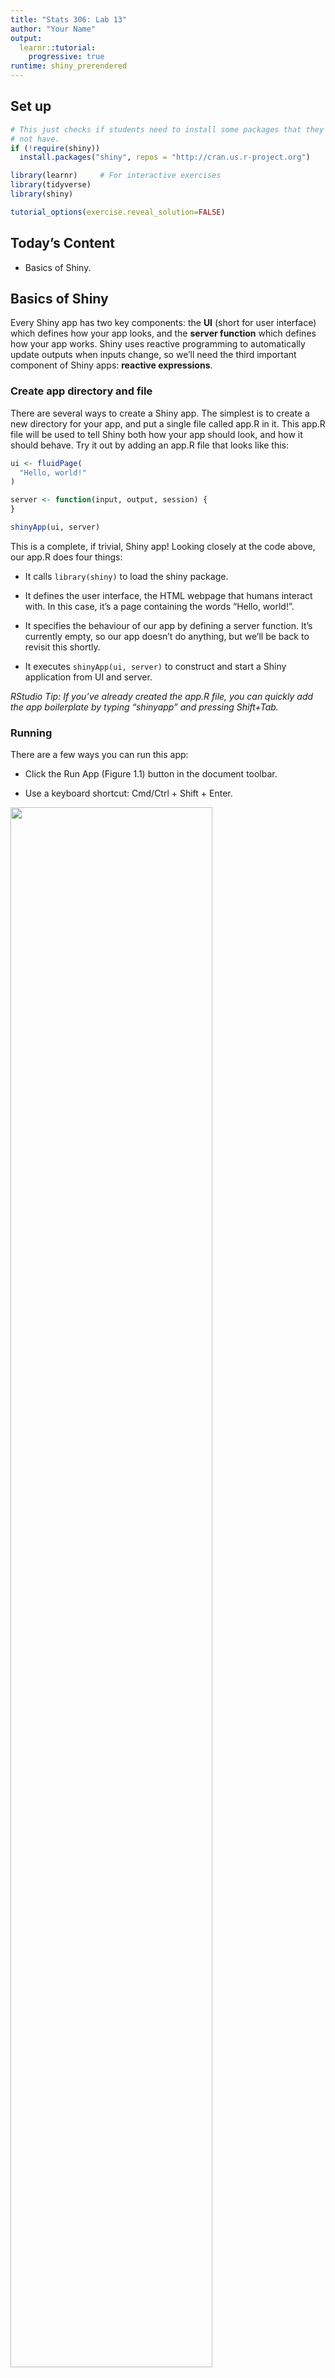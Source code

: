 ```yaml
---
title: "Stats 306: Lab 13"
author: "Your Name"
output: 
  learnr::tutorial:
    progressive: true
runtime: shiny_prerendered
---
```


## Set up

```r
# This just checks if students need to install some packages that they might 
# not have.
if (!require(shiny))
  install.packages("shiny", repos = "http://cran.us.r-project.org")
```

```r
library(learnr)     # For interactive exercises
library(tidyverse)
library(shiny)
```


```r
tutorial_options(exercise.reveal_solution=FALSE)
```


## Today's Content

- Basics of Shiny.

## Basics of Shiny

Every Shiny app has two key components: the **UI** (short for user interface) which defines how your app looks, and the **server function** which defines how your app works. Shiny uses reactive programming to automatically update outputs when inputs change, so we’ll need the third important component of Shiny apps: **reactive expressions**. 

### Create app directory and file

There are several ways to create a Shiny app. The simplest is to create a new directory for your app, and put a single file called app.R in it. This app.R file will be used to tell Shiny both how your app should look, and how it should behave. Try it out by adding an app.R file that looks like this:

```r
ui <- fluidPage(
  "Hello, world!"
)

server <- function(input, output, session) {
}

shinyApp(ui, server)
```
This is a complete, if trivial, Shiny app! Looking closely at the code above, our app.R does four things:

- It calls `library(shiny)` to load the shiny package.

- It defines the user interface, the HTML webpage that humans interact with. In this case, it’s a page containing the words “Hello, world!”.

- It specifies the behaviour of our app by defining a server function. It’s currently empty, so our app doesn’t do anything, but we’ll be back to revisit this shortly.

- It executes `shinyApp(ui, server)` to construct and start a Shiny application from UI and server.

*RStudio Tip: If you’ve already created the app.R file, you can quickly add the app boilerplate by typing “shinyapp” and pressing Shift+Tab.*

### Running

There are a few ways you can run this app:

- Click the Run App (Figure 1.1) button in the document toolbar.

- Use a keyboard shortcut: Cmd/Ctrl + Shift + Enter.

![](images/run-app.png){width=80%}

Pick one of these options, and check that you see the same app as in the following figure. Congratulations! You’ve made your first Shiny app.

![](images/hello-world.png){width=80%}

## Adding UI controls and behavior

### UI controls

Now we’re going to make a very simple app that shows you all the built-in data frames included in the datasets package.

Replace your ui with this code:

```r

ui <- fluidPage(
  selectInput("dataset", label = "Dataset", choices = ls("package:datasets")),
  verbatimTextOutput("summary"),
  tableOutput("table")
)

```

This example uses four new functions:

- `fluidPage()` is a **layout function** that sets up the basic visual structure of the page. 

- `selectInput()` is an **input control** that lets the user interact with the app by providing a value. In this case, it’s a select box with the label “Dataset” and lets you choose one of the built-in datasets that come with R. 

- `verbatimTextOutput()` and `tableOutput()` are **output controls** that tell Shiny where to put rendered output (we’ll get into the how in a moment). `verbatimTextOutput()` displays code and `tableOutput()` displays tables. 


Go ahead and run the app again. You’ll now see the following figure, a page containing a select box. We only see the input, not the two outputs, because we haven’t yet told Shiny how the input and outputs are related.


![](images/ui.png){width=80%}


### Adding behaviour

Next, we’ll bring the outputs to life by defining them in the server function. We’ll tell Shiny how to fill in the summary and table outputs in the sample app by providing the “recipes” for those outputs. Replace your empty server function with this:

```r

server <- function(input, output, session) {
  output$summary <- renderPrint({  # "summary" is the output ID we used for verbatimTextOutput() in ui control
    dataset <- get(input$dataset, "package:datasets") # retrieve dataset from the list package::datasets
    summary(dataset)  # Output the summary of the dataset
  })
  
  output$table <- renderTable({ # "table" is the output ID we used for tableOutput() in ui control
    dataset <- get(input$dataset, "package:datasets")
    dataset # Output the dataset
  })
}

```

- The left-hand side of the assignment operator (`<-`), `output$ID`, indicates that you’re providing the recipe for the Shiny output with that ID. 

- The right-hand side of the assignment uses a specific render function to wrap some code that you provide. Each `render{Type}` function is designed to produce a particular type of output (e.g. text, tables, and plots), and is often paired with a `{type}Output` function in UI control. For example, in this app, `renderPrint()` is paired with `verbatimTextOutput()` to display a statistical summary with fixed-width (verbatim) text, and `renderTable()` is paired with `tableOutput()` to show the input data in a table.


Run the app again and play around, watching what happens to the output when you change an input. The following figure shows what you should see when you open the app.

![](images/server.png){width=80%}

## Reactive Expressions

Even in this simple example, we have some code that’s duplicated: the following line is present in both outputs.

```r
dataset <- get(input$dataset, "package:datasets")
```

In traditional R scripting, we use two techniques to deal with duplicated code: either we capture the value using a variable, or capture the computation with a function. Unfortunately neither of these approaches work here, and we need a new mechanism: **reactive expressions**.

You create a reactive expression by wrapping a block of code in `reactive({...})` and assigning it to a variable, and you use a reactive expression by calling it like a function. But while it looks like you’re calling a function, a reactive expression has an important difference: it only runs the first time it is called and then it caches its result until it needs to be updated.

We can update our `server()` to use reactive expressions, as shown below. The app behaves identically, but works a little more efficiently because it only needs to retrieve the dataset once, not twice.

```r

server <- function(input, output, session) {
  # Create a reactive expression
  dataset <- reactive({
    get(input$dataset, "package:datasets")
  })

  output$summary <- renderPrint({
    # Use a reactive expression by calling it like a function
    summary(dataset())
  })
  
  output$table <- renderTable({
    dataset()
  })
}

```


## Basic UI - Inputs

As we saw in the previous chapter, you use functions like `sliderInput()`, `selectInput()`, `textInput()`, and `numericInput()` to insert input controls into your UI specification. Now we’ll discuss the common structure that underlies all input functions and give a quick overview of the inputs built into Shiny.

### Common Structure

All input functions have the same first argument: `inputId`. This is the identifier used to connect the front end with the back end: if your UI has an input with ID "name", the server function will access it with `input$name`.

The inputId has two constraints:

- It must be a simple string that contains only letters, numbers, and underscores (no spaces, dashes, periods, or other special characters allowed!). Name it like you would name a variable in R.

- It must be unique. If it’s not unique, you’ll have no way to refer to this control in your server function!

Most input functions have a second parameter called `label`. This is used to create a human-readable label for the control. The third parameter is typically `value`, which, where possible, lets you set the default value.

### Free text

Collect small amounts of text with `textInput()`, passwords with `passwordInput()`, and paragraphs of text with `textAreaInput()`.

```r

ui <- fluidPage(
  textInput("name", "What's your name?"),
  passwordInput("password", "What's your password?"),
  textAreaInput("story", "Tell me about yourself", rows = 3)
)

```

![](images/free-text.png){width=80%}

### Numeric Inputs

To collect numeric values, create a constrained text box with `numericInput()` or a slider with `sliderInput()`. If you supply a length-2 numeric vector for the default value of `sliderInput()`, you get a “range” slider with two ends.

```r

ui <- fluidPage(
  numericInput("num", "Number one", value = 0, min = 0, max = 100),
  sliderInput("num2", "Number two", value = 50, min = 0, max = 100),
  sliderInput("rng", "Range", value = c(10, 20), min = 0, max = 100)
)

```

![](images/numeric.png){width=80%}
Sliders are extremely customisable and there are many ways to tweak their appearance. See `?sliderInput` and [here](https://shiny.rstudio.com/articles/sliders.html).

### Dates

Collect a single day with `dateInput()` or a range of two days with `dateRangeInput()`. These provide a convenient calendar picker, and additional arguments like `datesdisabled` and `daysofweekdisabled` allow you to restrict the set of valid inputs.

```r
ui <- fluidPage(
  dateInput("dob", "When were you born?"),
  dateRangeInput("holiday", "When do you want to go on vacation next?")
)
```

![](images/date.png){width=80%}

### Limited Choices

There are two different approaches to allow the user to choose from a prespecified set of options: `selectInput()` and `radioButtons()`.

```r

animals <- c("dog", "cat", "mouse", "bird", "other", "I hate animals")

ui <- fluidPage(
  selectInput("state", "What's your favourite state?", state.name),
  radioButtons("animal", "What's your favourite animal?", animals)
)
```

![](images/limited-choices.png){width=80%}

Dropdowns created with `selectInput()` take up the same amount of space, regardless of the number of options, making them more suitable for longer options. You can also set `multiple = TRUE` to allow the user to select multiple elements.

```r
ui <- fluidPage(
  selectInput(
    "state", "What's your favourite state?", state.name,
    multiple = TRUE
  )
)
```

![](images/multi-select.png){width=80%}

There’s no way to select multiple values with radio buttons, but there’s an alternative that’s conceptually similar: `checkboxGroupInput()`.

```r
ui <- fluidPage(
  checkboxGroupInput("animal", "What animals do you like?", animals)
)
```

![](images/multi-radio.png){width=80%}

### File Uploads

Allow the user to upload a file with `fileInput()`:

```r

ui <- fluidPage(
  fileInput("upload", NULL)
)

```

![](images/upload.png){width=80%}


**Exercises:**

Carefully read the documentation for `sliderInput()` to figure out how to create a date slider, as shown below.

![](images/date-slider.png){width=80%}

```r
sliderInput(...)
```

```r
?sliderInput 
# Check how to set the range and default value for the slider.
```

```r
sliderInput(
  "dates",
  "When should we deliver?",
  min = as.Date("2019-08-09"),
  max = as.Date("2019-08-16"),
  value = as.Date("2019-08-10")
)
```


## Basic UI - Output

`output` is very similar to `input`: it’s also a list-like object named according to the output ID. The main difference is that you use it for sending output instead of receiving input. You always use the `output` object in concert with a `render` function, as in the following simple example:

```r
ui <- fluidPage(
  textOutput("greeting")
)

server <- function(input, output, session) {
  output$greeting <- renderText("Hello human!")
}
```

The render function does two things:

- It sets up a special reactive context that automatically tracks what inputs the output uses.

- It converts the output of your R code into HTML suitable for display on a web page.

- You’ll get an error if you forget the render function:

```r

server <- function(input, output, session) {
  output$greeting <- "Hello human"
}
shinyApp(ui, server)
#> Error: Unexpected character object for output$greeting
#> Did you forget to use a render function?
```


## Reactive Programming

An app is going to be pretty boring if it only has inputs or only has outputs. The real magic of Shiny happens when you have an app with both. Let’s look at a simple example:

```r
ui <- fluidPage(
  textInput("name", "What's your name?"),
  textOutput("greeting")
)

server <- function(input, output, session) {
  output$greeting <- renderText({
    paste0("Hello ", input$name, "!")
  })
}

```

 If you run the app, and type in the name box, you’ll see that the greeting updates automatically as you type:
 
![](images/connection-3.png){width=50%}
 
 This is the big idea in Shiny: you don’t need to tell an output when to update, because Shiny automatically figures it out for you. 
 
 
## Case Study - Simulations
 
Imagine I want to compare two simulated datasets with a plot and a hypothesis test. I’ve done a little experimentation and come up with the functions below: `freqpoly()` visualises the two distributions with frequency polygons, and `t_test()` uses a t-test to compare means and summarises the results with a string:


```r
freqpoly <- function(x1, x2, binwidth = 0.1, xlim = c(-3, 3)) {
  df <- data.frame(
    x = c(x1, x2),
    g = c(rep("x1", length(x1)), rep("x2", length(x2)))
  )

  ggplot(df, aes(x, colour = g)) +
    geom_freqpoly(binwidth = binwidth, size = 1) +
    coord_cartesian(xlim = xlim)
}


t_test <- function(x1, x2) {
  test <- t.test(x1, x2)
  
  # use sprintf() to format t.test() results compactly
  sprintf(
    "p value: %0.3f\n[%0.2f, %0.2f]",
    test$p.value, test$conf.int[1], test$conf.int[2]
  )
}

```

If I have some simulated data, I can use these functions to compare two variables:

```r
set.seed(1)
x1 <- rnorm(100, mean = 0, sd = 0.5)
x2 <- rnorm(200, mean = 0.15, sd = 0.9)

freqpoly(x1, x2)
cat(t_test(x1, x2))
#> p value: 0.005
#> [-0.39, -0.07]

```

I’d like to use these two tools to quickly explore a bunch of simulations. A Shiny app is a great way to do this because it lets you avoid tediously modifying and re-running R code. Below I wrap the pieces into a Shiny app where I can interactively tweak the inputs. Let's look at how to create the following Shiny app.

![](images/case-study-1.png){width=90%}

Let’s start with the **UI**. The first row has three columns for input controls (distribution 1, distribution 2, and plot controls). The second row has a wide column for the plot, and a narrow column for the hypothesis test.

```r
ui <- fluidPage(
  fluidRow(
    column(4, # 4 is the width of the column
      "Distribution 1",
      numericInput("n1", label = "n", value = 1000, min = 1),
      numericInput("mean1", label = "µ", value = 0, step = 0.1),
      numericInput("sd1", label = "σ", value = 0.5, min = 0.1, step = 0.1)
    ),
    column(4, 
      "Distribution 2",
      numericInput("n2", label = "n", value = 1000, min = 1),
      numericInput("mean2", label = "µ", value = 0, step = 0.1),
      numericInput("sd2", label = "σ", value = 0.5, min = 0.1, step = 0.1)
    ),
    column(4,
      "Frequency polygon",
      numericInput("binwidth", label = "Bin width", value = 0.1, step = 0.1),
      sliderInput("range", label = "range", value = c(-3, 3), min = -5, max = 5)
    )
  ),
  fluidRow(
    column(9, plotOutput("hist")),
    column(3, verbatimTextOutput("ttest"))
  )
)

```

- `fluidRow()` creates a row in the Shiny panel.

- `column()` clarifies what inputs are included in one column within a row.

- We use two types of outputs: `plotOutput()` and `verbatimTextOutput()`, to inlcude plot and text, respectively.


The server function combines calls to freqpoly() and t_test() functions after drawing from the specified distributions:

```r

server <- function(input, output, session) {
  output$hist <- renderPlot({
    x1 <- rnorm(input$n1, input$mean1, input$sd1)
    x2 <- rnorm(input$n2, input$mean2, input$sd2)
    freqpoly(x1, x2, binwidth = input$binwidth, xlim = input$range)
  }, res = 96)

  output$ttest <- renderText({
    x1 <- rnorm(input$n1, input$mean1, input$sd1)
    x2 <- rnorm(input$n2, input$mean2, input$sd2)
    
    t_test(x1, x2)
  })
}

```

You can run this example in `app-simulations.R`.


**Exercise**
We want to run simulations for two Poisson distributions. The inputs should be the parameters `lambda1` and `lambda2` for the two distributions, and the number of samples `n`. The output should be frequency polygons for the two samples (You can use the function `freqpoly()` defined before). Generate the app as shown in the following figure. 

![](images/simulation-2.png){width=90%}


